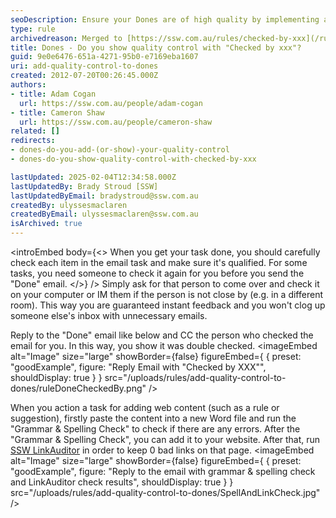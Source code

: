 ```yaml
---
seoDescription: Ensure your Dones are of high quality by implementing a check process with "Checked by xxx"
type: rule
archivedreason: Merged to [https://ssw.com.au/rules/checked-by-xxx](/rules/checked-by-xxx)
title: Dones - Do you show quality control with "Checked by xxx"?
guid: 9e0e6476-651a-4271-95b0-e7169eba1607
uri: add-quality-control-to-dones
created: 2012-07-20T00:26:45.000Z
authors:
- title: Adam Cogan
  url: https://ssw.com.au/people/adam-cogan
- title: Cameron Shaw
  url: https://ssw.com.au/people/cameron-shaw
related: []
redirects:
- dones-do-you-add-(or-show)-your-quality-control
- dones-do-you-show-quality-control-with-checked-by-xxx

lastUpdated: 2025-02-04T12:34:58.000Z
lastUpdatedBy: Brady Stroud [SSW]
lastUpdatedByEmail: bradystroud@ssw.com.au
createdBy: ulyssesmaclaren
createdByEmail: ulyssesmaclaren@ssw.com.au
isArchived: true
---
```


<introEmbed
  body={<>
When you get your task done, you should carefully check each item in the email task and make sure it's qualified. For some tasks, you need someone to check it again for you before you send the "Done" email.
  </>}
/>
Simply ask for that person to come over and check it on your computer or IM them if the person is not close by (e.g. in a different room). This way you are guaranteed instant feedback and you won't clog up someone else's inbox with unnecessary emails.

Reply to the "Done" email like below and CC the person who checked the email for you. In this way, you show it was double checked.
<imageEmbed
  alt="Image"
  size="large"
  showBorder={false}
  figureEmbed={ {
    preset: "goodExample",
    figure: "Reply Email with \"Checked by XXX\"",
    shouldDisplay: true
  } }
  src="/uploads/rules/add-quality-control-to-dones/ruleDoneCheckedBy.png"
/>

When you action a task for adding web content (such as a rule or suggestion), firstly paste the content into a new Word file and run the "Grammar & Spelling Check" to check if there are any errors. After the "Grammar & Spelling Check", you can add it to your website. After that, run [SSW LinkAuditor](http://sswlinkauditor.com/) in order to keep 0 bad links on that page.
<imageEmbed
  alt="Image"
  size="large"
  showBorder={false}
  figureEmbed={ {
    preset: "goodExample",
    figure: "Reply to the email with grammar & spelling check and LinkAuditor check results",
    shouldDisplay: true
  } }
  src="/uploads/rules/add-quality-control-to-dones/SpellAndLinkCheck.jpg"
/>
